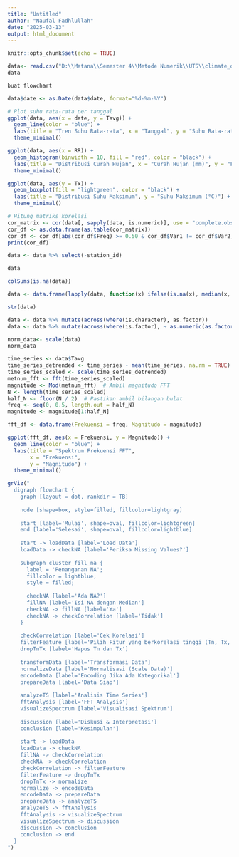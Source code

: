 ---
title: "Untitled"
author: "Naufal Fadhlullah"
date: "2025-03-13"
output: html_document
---

```{r setup, include=FALSE}
knitr::opts_chunk$set(echo = TRUE)
```

```{r}
data<- read.csv("D:\\Matana\\Semester 4\\Metode Numerik\\UTS\\climate_data.csv")
data
```

```{r}
buat flowchart
```

```{r}
data$date <- as.Date(data$date, format="%d-%m-%Y")

# Plot suhu rata-rata per tanggal
ggplot(data, aes(x = date, y = Tavg)) +
  geom_line(color = "blue") +
  labs(title = "Tren Suhu Rata-rata", x = "Tanggal", y = "Suhu Rata-rata (°C)") +
  theme_minimal()
```

```{r}
ggplot(data, aes(x = RR)) +
  geom_histogram(binwidth = 10, fill = "red", color = "black") +
  labs(title = "Distribusi Curah Hujan", x = "Curah Hujan (mm)", y = "Frekuensi") +
  theme_minimal()
```

```{r}
ggplot(data, aes(y = Tx)) +
  geom_boxplot(fill = "lightgreen", color = "black") +
  labs(title = "Distribusi Suhu Maksimum", y = "Suhu Maksimum (°C)") +
  theme_minimal()

```

```{r}
# Hitung matriks korelasi
cor_matrix <- cor(data[, sapply(data, is.numeric)], use = "complete.obs")
cor_df <- as.data.frame(as.table(cor_matrix))
cor_df <- cor_df[abs(cor_df$Freq) >= 0.50 & cor_df$Var1 != cor_df$Var2, ]
print(cor_df)
```
```{r}
data <- data %>% select(-station_id)
```

```{r}
data
```

```{r}
colSums(is.na(data))

```

```{r}
data <- data.frame(lapply(data, function(x) ifelse(is.na(x), median(x, na.rm = TRUE), x)))
```

```{r}
str(data)
```
```{r}
data <- data %>% mutate(across(where(is.character), as.factor))
data <- data %>% mutate(across(where(is.factor), ~ as.numeric(as.factor(.))))
```

```{r}
norm_data<- scale(data)
norm_data
```

```{r}
time_series <- data$Tavg
time_series_detrended <- time_series - mean(time_series, na.rm = TRUE)
time_series_scaled <- scale(time_series_detrended)
metnum_fft <- fft(time_series_scaled)
magnitude <- Mod(metnum_fft)  # Ambil magnitudo FFT
N <- length(time_series_scaled)
half_N <- floor(N / 2)  # Pastikan ambil bilangan bulat
freq <- seq(0, 0.5, length.out = half_N)  
magnitude <- magnitude[1:half_N]
```

```{r}
fft_df <- data.frame(Frekuensi = freq, Magnitudo = magnitude)

ggplot(fft_df, aes(x = Frekuensi, y = Magnitudo)) +
  geom_line(color = "blue") +
  labs(title = "Spektrum Frekuensi FFT",
       x = "Frekuensi",
       y = "Magnitudo") +
  theme_minimal()
```

```{r}
grViz("
  digraph flowchart {
    graph [layout = dot, rankdir = TB]
    
    node [shape=box, style=filled, fillcolor=lightgray]
    
    start [label='Mulai', shape=oval, fillcolor=lightgreen]
    end [label='Selesai', shape=oval, fillcolor=lightblue]
    
    start -> loadData [label='Load Data']
    loadData -> checkNA [label='Periksa Missing Values?']
    
    subgraph cluster_fill_na {
      label = 'Penanganan NA';
      fillcolor = lightblue;
      style = filled;
      
      checkNA [label='Ada NA?']
      fillNA [label='Isi NA dengan Median']
      checkNA -> fillNA [label='Ya']
      checkNA -> checkCorrelation [label='Tidak']
    }
    
    checkCorrelation [label='Cek Korelasi']
    filterFeature [label='Pilih Fitur yang berkorelasi tinggi (Tn, Tx, Tavg)']
    dropTnTx [label='Hapus Tn dan Tx']
    
    transformData [label='Transformasi Data']
    normalizeData [label='Normalisasi (Scale Data)']
    encodeData [label='Encoding Jika Ada Kategorikal']
    prepareData [label='Data Siap']
    
    analyzeTS [label='Analisis Time Series']
    fftAnalysis [label='FFT Analysis']
    visualizeSpectrum [label='Visualisasi Spektrum']
    
    discussion [label='Diskusi & Interpretasi']
    conclusion [label='Kesimpulan']
    
    start -> loadData
    loadData -> checkNA
    fillNA -> checkCorrelation
    checkNA -> checkCorrelation
    checkCorrelation -> filterFeature
    filterFeature -> dropTnTx
    dropTnTx -> normalize
    normalize -> encodeData
    encodeData -> prepareData
    prepareData -> analyzeTS
    analyzeTS -> fftAnalysis
    fftAnalysis -> visualizeSpectrum
    visualizeSpectrum -> discussion
    discussion -> conclusion
    conclusion -> end
  }
")
```

